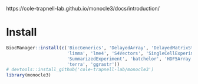 

https://cole-trapnell-lab.github.io/monocle3/docs/introduction/

# Install

```r
BiocManager::install(c('BiocGenerics', 'DelayedArray', 'DelayedMatrixStats',
                       'limma', 'lme4', 'S4Vectors', 'SingleCellExperiment',
                       'SummarizedExperiment', 'batchelor', 'HDF5Array',
                       'terra', 'ggrastr'))
# devtools::install_github('cole-trapnell-lab/monocle3')
library(monocle3)
```

